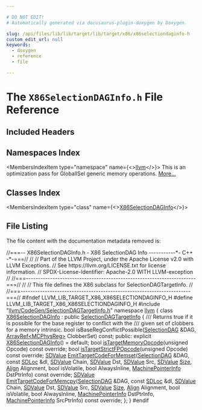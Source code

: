 ```yaml
---

# DO NOT EDIT!
# Automatically generated via docusaurus-plugin-doxygen by Doxygen.

slug: /api/files/lib/lib/target/lib/target/x86/x86selectiondaginfo-h
custom_edit_url: null
keywords:
  - doxygen
  - reference
  - file

---
```





# The `X86SelectionDAGInfo.h` File Reference

<DoxygenPage pluginConfig={pluginConfig}>



## Included Headers

<IncludesList>
<IncludesListItem
  filePath="llvm/CodeGen/SelectionDAGTargetInfo.h"
  permalink="/docs/api/files/include/include/llvm/include/llvm/codegen/selectiondagtargetinfo-h"
  isLocal="true" />
</IncludesList>

## Namespaces Index

<MembersIndex>

<MembersIndexItem
  type="namespace"
  name={<><a href="/docs/api/namespaces/llvm">llvm</a></>}>
This is an optimization pass for GlobalISel generic memory operations. <a href="/docs/api/namespaces/llvm/#details">More...</a>
</MembersIndexItem>

</MembersIndex>

## Classes Index

<MembersIndex>

<MembersIndexItem
  type="class"
  name={<><a href="/docs/api/classes/llvm/x86selectiondaginfo">X86SelectionDAGInfo</a></>}>
</MembersIndexItem>

</MembersIndex>


## File Listing

The file content with the documentation metadata removed is:

<ProgramListing>

<Link id="l00001" /><CodeLine lineNumber="1"><Highlight kind="comment">//===-- X86SelectionDAGInfo.h - X86 SelectionDAG Info -----------&#42;- C++ -&#42;-===//</Highlight><Highlight kind="normal"></Highlight></CodeLine>
<Link id="l00002" /><CodeLine lineNumber="2"><Highlight kind="normal"></Highlight><Highlight kind="comment">//</Highlight><Highlight kind="normal"></Highlight></CodeLine>
<Link id="l00003" /><CodeLine lineNumber="3"><Highlight kind="normal"></Highlight><Highlight kind="comment">// Part of the LLVM Project, under the Apache License v2.0 with LLVM Exceptions.</Highlight><Highlight kind="normal"></Highlight></CodeLine>
<Link id="l00004" /><CodeLine lineNumber="4"><Highlight kind="normal"></Highlight><Highlight kind="comment">// See https://llvm.org/LICENSE.txt for license information.</Highlight><Highlight kind="normal"></Highlight></CodeLine>
<Link id="l00005" /><CodeLine lineNumber="5"><Highlight kind="normal"></Highlight><Highlight kind="comment">// SPDX-License-Identifier: Apache-2.0 WITH LLVM-exception</Highlight><Highlight kind="normal"></Highlight></CodeLine>
<Link id="l00006" /><CodeLine lineNumber="6"><Highlight kind="normal"></Highlight><Highlight kind="comment">//</Highlight><Highlight kind="normal"></Highlight></CodeLine>
<Link id="l00007" /><CodeLine lineNumber="7"><Highlight kind="normal"></Highlight><Highlight kind="comment">//===----------------------------------------------------------------------===//</Highlight><Highlight kind="normal"></Highlight></CodeLine>
<Link id="l00008" /><CodeLine lineNumber="8"><Highlight kind="normal"></Highlight><Highlight kind="comment">//</Highlight><Highlight kind="normal"></Highlight></CodeLine>
<Link id="l00009" /><CodeLine lineNumber="9"><Highlight kind="normal"></Highlight><Highlight kind="comment">// This file defines the X86 subclass for SelectionDAGTargetInfo.</Highlight><Highlight kind="normal"></Highlight></CodeLine>
<Link id="l00010" /><CodeLine lineNumber="10"><Highlight kind="normal"></Highlight><Highlight kind="comment">//</Highlight><Highlight kind="normal"></Highlight></CodeLine>
<Link id="l00011" /><CodeLine lineNumber="11"><Highlight kind="normal"></Highlight><Highlight kind="comment">//===----------------------------------------------------------------------===//</Highlight><Highlight kind="normal"></Highlight></CodeLine>
<Link id="l00012" /><CodeLine lineNumber="12"><Highlight kind="normal"></Highlight></CodeLine>
<Link id="l00013" /><CodeLine lineNumber="13"><Highlight kind="normal"></Highlight><Highlight kind="preprocessor">#ifndef LLVM&#95;LIB&#95;TARGET&#95;X86&#95;X86SELECTIONDAGINFO&#95;H</Highlight><Highlight kind="normal"></Highlight></CodeLine>
<Link id="l00014" /><CodeLine lineNumber="14"><Highlight kind="normal"></Highlight><Highlight kind="preprocessor">#define LLVM&#95;LIB&#95;TARGET&#95;X86&#95;X86SELECTIONDAGINFO&#95;H</Highlight><Highlight kind="normal"></Highlight></CodeLine>
<Link id="l00015" /><CodeLine lineNumber="15"><Highlight kind="normal"></Highlight></CodeLine>
<Link id="l00016" /><CodeLine lineNumber="16"><Highlight kind="normal"></Highlight><Highlight kind="preprocessor">#include &quot;<a href="/docs/api/files/include/include/llvm/include/llvm/codegen/selectiondagtargetinfo-h">llvm/CodeGen/SelectionDAGTargetInfo.h</a>&quot;</Highlight><Highlight kind="normal"></Highlight></CodeLine>
<Link id="l00017" /><CodeLine lineNumber="17"><Highlight kind="normal"></Highlight></CodeLine>
<Link id="l00018" /><CodeLine lineNumber="18"><Highlight kind="normal"></Highlight><Highlight kind="keyword">namespace </Highlight><Highlight kind="normal"><a href="/docs/api/namespaces/llvm">llvm</a> &#123;</Highlight></CodeLine>
<Link id="l00019" /><CodeLine lineNumber="19"><Highlight kind="normal"></Highlight></CodeLine>
<Link id="l00020" /><CodeLine lineNumber="20" lineLink="/docs/api/classes/llvm/x86selectiondaginfo"><Highlight kind="normal"></Highlight><Highlight kind="keyword">class </Highlight><Highlight kind="normal"><a href="/docs/api/classes/llvm/x86selectiondaginfo/#aa586666fb99ba82adfd949fcb5df375e">X86SelectionDAGInfo</a> : </Highlight><Highlight kind="keyword">public</Highlight><Highlight kind="normal"> <a href="/docs/api/classes/llvm/selectiondagtargetinfo/#ab0502306e2beb993aea908a84217c469">SelectionDAGTargetInfo</a> &#123;</Highlight><Highlight kind="comment"></Highlight></CodeLine>
<Link id="l00021" /><CodeLine lineNumber="21"><Highlight kind="comment">  /// Returns true if it is possible for the base register to conflict with the</Highlight></CodeLine>
<Link id="l00022" /><CodeLine lineNumber="22"><Highlight kind="comment">  /// given set of clobbers for a memory intrinsic.</Highlight><Highlight kind="normal"></Highlight></CodeLine>
<Link id="l00023" /><CodeLine lineNumber="23"><Highlight kind="normal">  </Highlight><Highlight kind="keywordtype">bool</Highlight><Highlight kind="normal"> isBaseRegConflictPossible(<a href="/docs/api/classes/llvm/selectiondag">SelectionDAG</a> &amp;DAG,</Highlight></CodeLine>
<Link id="l00024" /><CodeLine lineNumber="24"><Highlight kind="normal">                                 <a href="/docs/api/classes/llvm/arrayref">ArrayRef&lt;MCPhysReg&gt;</a> ClobberSet) </Highlight><Highlight kind="keyword">const</Highlight><Highlight kind="normal">;</Highlight></CodeLine>
<Link id="l00025" /><CodeLine lineNumber="25"><Highlight kind="normal"></Highlight></CodeLine>
<Link id="l00026" /><CodeLine lineNumber="26"><Highlight kind="normal"></Highlight><Highlight kind="keyword">public</Highlight><Highlight kind="normal">:</Highlight></CodeLine>
<Link id="l00027" /><CodeLine lineNumber="27" lineLink="/docs/api/classes/llvm/x86selectiondaginfo/#aa586666fb99ba82adfd949fcb5df375e"><Highlight kind="normal">  </Highlight><Highlight kind="keyword">explicit</Highlight><Highlight kind="normal"> <a href="/docs/api/classes/llvm/x86selectiondaginfo/#aa586666fb99ba82adfd949fcb5df375e">X86SelectionDAGInfo</a>() = </Highlight><Highlight kind="keywordflow">default</Highlight><Highlight kind="normal">;</Highlight></CodeLine>
<Link id="l00028" /><CodeLine lineNumber="28"><Highlight kind="normal"></Highlight></CodeLine>
<Link id="l00029" /><CodeLine lineNumber="29"><Highlight kind="normal">  </Highlight><Highlight kind="keywordtype">bool</Highlight><Highlight kind="normal"> <a href="/docs/api/classes/llvm/x86selectiondaginfo/#a415f8b8d924531b36b682943b5f55a79">isTargetMemoryOpcode</a>(</Highlight><Highlight kind="keywordtype">unsigned</Highlight><Highlight kind="normal"> Opcode) </Highlight><Highlight kind="keyword">const override</Highlight><Highlight kind="normal">;</Highlight></CodeLine>
<Link id="l00030" /><CodeLine lineNumber="30"><Highlight kind="normal"></Highlight></CodeLine>
<Link id="l00031" /><CodeLine lineNumber="31"><Highlight kind="normal">  </Highlight><Highlight kind="keywordtype">bool</Highlight><Highlight kind="normal"> <a href="/docs/api/classes/llvm/x86selectiondaginfo/#a6d13fb026b38446469f2a27bb7519d06">isTargetStrictFPOpcode</a>(</Highlight><Highlight kind="keywordtype">unsigned</Highlight><Highlight kind="normal"> Opcode) </Highlight><Highlight kind="keyword">const override</Highlight><Highlight kind="normal">;</Highlight></CodeLine>
<Link id="l00032" /><CodeLine lineNumber="32"><Highlight kind="normal"></Highlight></CodeLine>
<Link id="l00033" /><CodeLine lineNumber="33"><Highlight kind="normal">  <a href="/docs/api/classes/llvm/sdvalue">SDValue</a> <a href="/docs/api/classes/llvm/x86selectiondaginfo/#aa0597706526940b36ec2a6e5fb1e41d7">EmitTargetCodeForMemset</a>(<a href="/docs/api/classes/llvm/selectiondag">SelectionDAG</a> &amp;DAG, </Highlight><Highlight kind="keyword">const</Highlight><Highlight kind="normal"> <a href="/docs/api/classes/llvm/sdloc">SDLoc</a> &amp;dl,</Highlight></CodeLine>
<Link id="l00034" /><CodeLine lineNumber="34"><Highlight kind="normal">                                  <a href="/docs/api/classes/llvm/sdvalue">SDValue</a> Chain, <a href="/docs/api/classes/llvm/sdvalue">SDValue</a> Dst, <a href="/docs/api/classes/llvm/sdvalue">SDValue</a> Src,</Highlight></CodeLine>
<Link id="l00035" /><CodeLine lineNumber="35"><Highlight kind="normal">                                  <a href="/docs/api/classes/llvm/sdvalue">SDValue</a> <a href="/docs/api/files/lib/lib/analysis/inlineorder-cpp/#a7ee6f0cb51c3b9056199e9a0001fe8c3a6f6cb72d544962fa333e2e34ce64f719">Size</a>, <a href="/docs/api/structs/llvm/align">Align</a> Alignment,</Highlight></CodeLine>
<Link id="l00036" /><CodeLine lineNumber="36"><Highlight kind="normal">                                  </Highlight><Highlight kind="keywordtype">bool</Highlight><Highlight kind="normal"> isVolatile, </Highlight><Highlight kind="keywordtype">bool</Highlight><Highlight kind="normal"> AlwaysInline,</Highlight></CodeLine>
<Link id="l00037" /><CodeLine lineNumber="37"><Highlight kind="normal">                                  <a href="/docs/api/structs/llvm/machinepointerinfo">MachinePointerInfo</a> DstPtrInfo) </Highlight><Highlight kind="keyword">const override</Highlight><Highlight kind="normal">;</Highlight></CodeLine>
<Link id="l00038" /><CodeLine lineNumber="38"><Highlight kind="normal"></Highlight></CodeLine>
<Link id="l00039" /><CodeLine lineNumber="39"><Highlight kind="normal">  <a href="/docs/api/classes/llvm/sdvalue">SDValue</a> <a href="/docs/api/classes/llvm/x86selectiondaginfo/#a96fa506e62ed4b22ab4e9eaac0edaf61">EmitTargetCodeForMemcpy</a>(<a href="/docs/api/classes/llvm/selectiondag">SelectionDAG</a> &amp;DAG, </Highlight><Highlight kind="keyword">const</Highlight><Highlight kind="normal"> <a href="/docs/api/classes/llvm/sdloc">SDLoc</a> &amp;dl,</Highlight></CodeLine>
<Link id="l00040" /><CodeLine lineNumber="40"><Highlight kind="normal">                                  <a href="/docs/api/classes/llvm/sdvalue">SDValue</a> Chain, <a href="/docs/api/classes/llvm/sdvalue">SDValue</a> Dst, <a href="/docs/api/classes/llvm/sdvalue">SDValue</a> Src,</Highlight></CodeLine>
<Link id="l00041" /><CodeLine lineNumber="41"><Highlight kind="normal">                                  <a href="/docs/api/classes/llvm/sdvalue">SDValue</a> <a href="/docs/api/files/lib/lib/analysis/inlineorder-cpp/#a7ee6f0cb51c3b9056199e9a0001fe8c3a6f6cb72d544962fa333e2e34ce64f719">Size</a>, <a href="/docs/api/structs/llvm/align">Align</a> Alignment,</Highlight></CodeLine>
<Link id="l00042" /><CodeLine lineNumber="42"><Highlight kind="normal">                                  </Highlight><Highlight kind="keywordtype">bool</Highlight><Highlight kind="normal"> isVolatile, </Highlight><Highlight kind="keywordtype">bool</Highlight><Highlight kind="normal"> AlwaysInline,</Highlight></CodeLine>
<Link id="l00043" /><CodeLine lineNumber="43"><Highlight kind="normal">                                  <a href="/docs/api/structs/llvm/machinepointerinfo">MachinePointerInfo</a> DstPtrInfo,</Highlight></CodeLine>
<Link id="l00044" /><CodeLine lineNumber="44"><Highlight kind="normal">                                  <a href="/docs/api/structs/llvm/machinepointerinfo">MachinePointerInfo</a> SrcPtrInfo) </Highlight><Highlight kind="keyword">const override</Highlight><Highlight kind="normal">;</Highlight></CodeLine>
<Link id="l00045" /><CodeLine lineNumber="45"><Highlight kind="normal">&#125;;</Highlight></CodeLine>
<Link id="l00046" /><CodeLine lineNumber="46"><Highlight kind="normal"></Highlight></CodeLine>
<Link id="l00047" /><CodeLine lineNumber="47"><Highlight kind="normal">&#125;</Highlight></CodeLine>
<Link id="l00048" /><CodeLine lineNumber="48"><Highlight kind="normal"></Highlight></CodeLine>
<Link id="l00049" /><CodeLine lineNumber="49"><Highlight kind="normal"></Highlight><Highlight kind="preprocessor">#endif</Highlight></CodeLine>

</ProgramListing>


</DoxygenPage>
